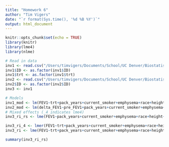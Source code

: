 ```yaml
---
title: "Homework 6"
author: "Tim Vigers"
date: "`r format(Sys.time(), '%d %B %Y')`"
output: html_document
---
```


```r
knitr::opts_chunk$set(echo = TRUE)
library(knitr)
library(lme4)
library(nlme)
```

```r
# Read in data
inv1 <- read.csv("/Users/timvigers/Documents/School/UC Denver/Biostatistics/Biostatistical Methods 2/Homeworks/Homework 6/file2_FEV1.csv")
inv1$ID <- as.factor(inv1$ID)
inv1$trt <- as.factor(inv1$trt)
inv2 <- read.csv("/Users/timvigers/Documents/School/UC Denver/Biostatistics/Biostatistical Methods 2/Homeworks/Homework 6/file1_FEV1.csv")
inv2$ID <- as.factor(inv2$ID)
inv3 <- inv1
```
 
```r
# Models
inv1_mod <- lm(FEV1~trt+pack_years+current_smoker+emphysema+race+height+bmi,data=inv1)
inv2_mod <- lm(delta_FEV1~pre_FEV1+pack_years+current_smoker+emphysema+race+height+bmi,data=inv2)
# Mixed effects (_4 indicates lme4)
inv3_ri_rs <- lme(FEV1~pack_years+current_smoker+emphysema+race+height+bmi+trt,random =~1+trt|ID,data=inv3)

inv3_ri_4 <- lmer(FEV1~trt+pack_years+current_smoker+emphysema+race+height+bmi+(1|ID),data=inv3)
inv3_ri <- lme(FEV1~trt+pack_years+current_smoker+emphysema+race+height+bmi,random = ~1|ID,data=inv3)
```

```r
summary(inv3_ri_rs)
```